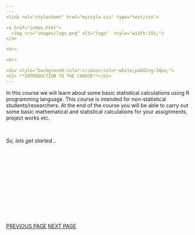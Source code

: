 ```yaml
---
---
<link rel="stylesheet" href="mystyle.css" type="text/css">

<a href="index.html">
  <img src="images/logo.png" alt="logo"  style="width:15%;">
</a>

<br>

<br>

<div style="background-color:crimson;color:white;padding:20px;">
<h2> **INTRODUCTION TO THE COURSE**</h2>
---
```

<p>
In this course we will learn about some basic statistical calculations using R programming language. This course is intended for non-statistical students/researchers.
At the end of the course you will be able to carry out some basic mathematical and statistical calculations for your assignments, project works etc.

<br>

_So, lets get started..._
</p>
</div>

<br/>
<br/>
<br/>
<br/>
<br/>
<br/>
<br/>
<br/>
<br/>
<br/>
<br/>

<div class="icon-bar">
  <a href="index.html" class="prev">PREVIOUS PAGE</a>
  <a href="what_is_r.html" class="next">NEXT PAGE</a>
</div>


